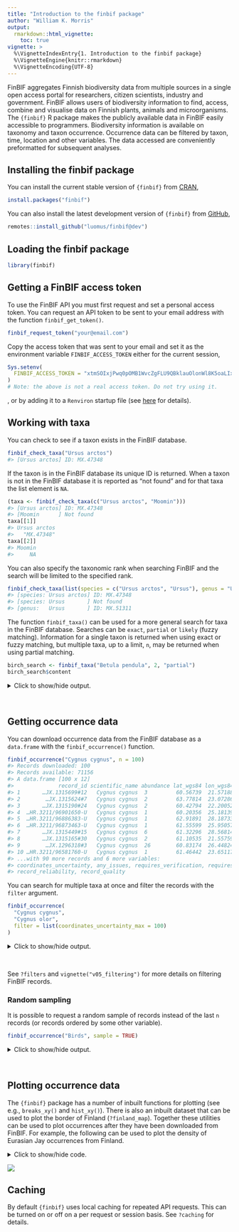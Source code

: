 ```yaml
---
title: "Introduction to the finbif package"
author: "William K. Morris"
output: 
  rmarkdown::html_vignette:
    toc: true
vignette: >
  %\VignetteIndexEntry{1. Introduction to the finbif package}
  %\VignetteEngine{knitr::rmarkdown}
  %\VignetteEncoding{UTF-8}
---
```



FinBIF aggregates Finnish biodiversity data from multiple sources in a single
open access portal for researchers, citizen scientists, industry and government.
FinBIF allows users of biodiversity information to find, access, combine and 
visualise data on Finnish plants, animals and microorganisms. The `{finbif}`
R package makes the publicly available data in FinBIF easily accessible to
programmers. Biodiversity information is available on taxonomy and taxon
occurrence. Occurrence data can be filtered by taxon, time, location and other
variables. The data accessed are conveniently preformatted for subsequent
analyses.

## Installing the finbif package
You can install the current stable version of `{finbif}` from
[CRAN](https://cran.r-project.org),

```r
install.packages("finbif")
```

You can also install the latest development version of `{finbif}` from
[GitHub](https://github.com),

```r
remotes::install_github("luomus/finbif@dev")
```

## Loading the finbif package

```r
library(finbif)
```

## Getting a FinBIF access token
To use the FinBIF API you must first request and set a personal access token.
You can request an API token to be sent to your email address with the function
`finbif_get_token()`.

```r
finbif_request_token("your@email.com")
```

Copy the access token that was sent to your email and set it as the environment
variable `FINBIF_ACCESS_TOKEN` either for the current session,

```r
Sys.setenv(
  FINBIF_ACCESS_TOKEN = "xtmSOIxjPwq0pOMB1WvcZgFLU9QBklauOlonWl8K5oaLIx8RniJLrvcJU4v9H7Et"
)
# Note: the above is not a real access token. Do not try using it.
```
, or by adding it to a `Renviron` startup file (see
[here](https://rviews.rstudio.com/2017/04/19/r-for-enterprise-understanding-r-s-startup/)
for details).

## Working with taxa
You can check to see if a taxon exists in the FinBIF database.

```r
finbif_check_taxa("Ursus arctos")
#> [Ursus arctos] ID: MX.47348
```

If the taxon is in the FinBIF database its unique ID is returned. When a taxon
is not in the FinBIF database it is reported as "not found" and for that taxa
the list element is `NA`.

```r
(taxa <- finbif_check_taxa(c("Ursus arctos", "Moomin")))
#> [Ursus arctos] ID: MX.47348
#> [Moomin      ] Not found
taxa[[1]]
#> Ursus arctos 
#>   "MX.47348"
taxa[[2]]
#> Moomin 
#>     NA
```

You can also specify the taxonomic rank when searching FinBIF and the search
will be limited to the specified rank.

```r
finbif_check_taxa(list(species = c("Ursus arctos", "Ursus"), genus = "Ursus"))
#> [species: Ursus arctos] ID: MX.47348
#> [species: Ursus       ] Not found
#> [genus:   Ursus       ] ID: MX.51311
```

The function `finbif_taxa()` can be used for a more general search for taxa in
the FinBIF database. Searches can be `exact`, `partial` or `likely` (fuzzy
matching). Information for a single taxon is returned when using exact or fuzzy
matching, but multiple taxa, up to a limit, `n`, may be returned when using
partial matching.

```r
birch_search <- finbif_taxa("Betula pendula", 2, "partial")
birch_search$content
```


<details closed>
<summary> Click to show/hide output. </summary>

```r

#> [[1]]
#> [[1]]$matchingName
#> [1] "Betula pendula var. pendula"
#> 
#> [[1]]$nameType
#> [1] "MX.scientificName"
#> 
#> [[1]]$id
#> [1] "MX.37994"
#> 
#> [[1]]$scientificName
#> [1] "Betula pendula var. pendula"
#> 
#> [[1]]$taxonRank
#> [1] "MX.variety"
#> 
#> [[1]]$cursiveName
#> [1] TRUE
#> 
#> [[1]]$finnish
#> [1] TRUE
#> 
#> [[1]]$species
#> [1] TRUE
#> 
#> [[1]]$vernacularName
#> [[1]]$vernacularName$sv
#> [1] "vanlig vårtbjörk"
#> 
#> [[1]]$vernacularName$fi
#> [1] "vihtakoivu"
#> 
#> 
#> [[1]]$informalGroups
#> [[1]]$informalGroups[[1]]
#> [[1]]$informalGroups[[1]]$id
#> [1] "MVL.343"
#> 
#> [[1]]$informalGroups[[1]]$name
#> [[1]]$informalGroups[[1]]$name$fi
#> [1] "Putkilokasvit"
#> 
#> [[1]]$informalGroups[[1]]$name$sv
#> [1] "Kärlväxter"
#> 
#> [[1]]$informalGroups[[1]]$name$en
#> [1] "Vascular plants"
#> 
#> 
#> 
#> 
#> [[1]]$type
#> [1] "partialMatches"
#> 
#> 
#> [[2]]
#> [[2]]$matchingName
#> [1] "Betula nana × pendula"
#> 
#> [[2]]$nameType
#> [1] "MX.scientificName"
#> 
#> [[2]]$id
#> [1] "MX.38005"
#> 
#> [[2]]$scientificName
#> [1] "Betula nana × pendula"
#> 
#> [[2]]$taxonRank
#> [1] "MX.infragenericHybrid"
#> 
#> [[2]]$cursiveName
#> [1] TRUE
#> 
#> [[2]]$finnish
#> [1] TRUE
#> 
#> [[2]]$species
#> [1] TRUE
#> 
#> [[2]]$vernacularName
#> named list()
#> 
#> [[2]]$informalGroups
#> [[2]]$informalGroups[[1]]
#> [[2]]$informalGroups[[1]]$id
#> [1] "MVL.343"
#> 
#> [[2]]$informalGroups[[1]]$name
#> [[2]]$informalGroups[[1]]$name$fi
#> [1] "Putkilokasvit"
#> 
#> [[2]]$informalGroups[[1]]$name$sv
#> [1] "Kärlväxter"
#> 
#> [[2]]$informalGroups[[1]]$name$en
#> [1] "Vascular plants"
#> 
#> 
#> 
#> 
#> [[2]]$type
#> [1] "partialMatches"
#> 
#> 

```

</details>
<br>

## Getting occurrence data
You can download occurrence data from the FinBIF database as a `data.frame` with
the `finbif_occurrence()` function.

```r
finbif_occurrence("Cygnus cygnus", n = 100)
#> Records downloaded: 100
#> Records available: 71156
#> A data.frame [100 x 12]
#>              record_id scientific_name abundance lat_wgs84 lon_wgs84           date_time
#> 1       …JX.1315699#12   Cygnus cygnus  3         60.56739  21.57188 2021-10-03 12:00:00
#> 2        …JX.1315624#7   Cygnus cygnus  2         63.77814  23.07286 2021-10-03 12:00:00
#> 3       …JX.1315190#24   Cygnus cygnus  2         60.42794  22.20052 2021-10-02 12:00:00
#> 4  …HR.3211/96901650-U   Cygnus cygnus  1         60.20356  25.18139 2021-10-02 12:00:00
#> 5  …HR.3211/96886383-U   Cygnus cygnus  1         62.91891  28.18733 2021-10-02 12:00:00
#> 6  …HR.3211/96873463-U   Cygnus cygnus  1         61.55599  25.95057 2021-10-02 12:00:00
#> 7       …JX.1315449#15   Cygnus cygnus  6         61.32296  28.56814 2021-10-02 10:40:00
#> 8       …JX.1315165#30   Cygnus cygnus  2         61.10535  21.55759 2021-10-02 08:25:00
#> 9        …JX.1296318#3   Cygnus cygnus  26        60.83174  26.44824 2021-09-30 12:00:00
#> 10 …HR.3211/96581760-U   Cygnus cygnus  1         61.46442  23.65117 2021-09-29 12:00:00
#> ...with 90 more records and 6 more variables:
#> coordinates_uncertainty, any_issues, requires_verification, requires_identification,
#> record_reliability, record_quality
```

You can search for multiple taxa at once and filter the records with the
`filter` argument.

```r
finbif_occurrence(
  "Cygnus cygnus", 
  "Cygnus olor",
  filter = list(coordinates_uncertainty_max = 100)
)
```


<details closed>
<summary> Click to show/hide output. </summary>

```r

#> Records downloaded: 10
#> Records available: 26352
#> A data.frame [10 x 12]
#>              record_id scientific_name abundance lat_wgs84 lon_wgs84           date_time
#> 1        …JX.1315856#9     Cygnus olor  8         60.42794  22.20052 2021-10-04 12:00:00
#> 2       …JX.1315724#21     Cygnus olor  6         60.44906  22.76845 2021-10-03 12:00:00
#> 3       …JX.1315701#36     Cygnus olor  8         60.42794  22.20052 2021-10-03 12:00:00
#> 4       …JX.1315699#24     Cygnus olor  8         60.56739  21.57188 2021-10-03 12:00:00
#> 5       …JX.1315699#12   Cygnus cygnus  3         60.56739  21.57188 2021-10-03 12:00:00
#> 6        …JX.1315624#7   Cygnus cygnus  2         63.77814  23.07286 2021-10-03 12:00:00
#> 7       …JX.1315190#24   Cygnus cygnus  2         60.42794  22.20052 2021-10-02 12:00:00
#> 8  …HR.3211/96901650-U   Cygnus cygnus  1         60.20356  25.18139 2021-10-02 12:00:00
#> 9  …HR.3211/96873463-U   Cygnus cygnus  1         61.55599  25.95057 2021-10-02 12:00:00
#> 10 …HR.3211/96867853-U     Cygnus olor  1         60.12642  24.73924 2021-10-02 12:00:00
#> ...with 0 more records and 6 more variables:
#> coordinates_uncertainty, any_issues, requires_verification, requires_identification,
#> record_reliability, record_quality

```

</details>
<br>

See `?filters` and `vignette("v05_filtering")` for more details on filtering
FinBIF records.

### Random sampling
It is possible to request a random sample of records instead of the last `n`
records (or records ordered by some other variable).

```r
finbif_occurrence("Birds", sample = TRUE)
```


<details closed>
<summary> Click to show/hide output. </summary>

```r

#> Records downloaded: 10
#> Records available: 19686186
#> A data.frame [10 x 12]
#>               record_id      scientific_name abundance lat_wgs84 lon_wgs84           date_time
#> 1         …MHU.29129341     Sturnus vulgaris  1         60.52698  21.62055 2010-05-01 12:00:00
#> 2           …JX.93743#5 Corvus corone cornix  46        62.14011  24.59989 1969-12-26 09:00:00
#> 3   …KE.67/3168115#Unit     Numenius arquata  1         63.15     27.83333 2008-06-06 13:00:00
#> 4  …KE.67/11186470#Unit  Emberiza citrinella  1         62.75622  26.6937  2017-01-17 14:00:00
#> 5       …JX.1029925#296    Turdus philomelos  1         61.43368  28.6004  1998-06-05 05:02:00
#> 6   …KE.67/3446629#Unit          Parus major  1         60.33031  25.20922 2011-03-27 17:00:00
#> 7   …KE.67/7662953#Unit   Sylvia atricapilla  1         59.83333  19.93333 1976-09-07 12:00:00
#> 8   …KE.67/7531888#Unit   Prunella modularis  1         59.83333  19.93333 1993-04-26 07:00:00
#> 9   …KE.383/1607#UNIT76 Lophophanes cristat…  3         59.9815   24.39953 1996-12-16 12:00:00
#> 10      …JX.1025345#261    Fringilla coelebs  1         62.29238  24.35626 2009-06-08 03:30:00
#> ...with 0 more records and 6 more variables:
#> coordinates_uncertainty, any_issues, requires_verification, requires_identification,
#> record_reliability, record_quality

```

</details>
<br>

## Plotting occurrence data
The `{finbif}` package has a number of inbuilt functions for plotting (see e.g.,
`breaks_xy()` and `hist_xy()`). There is also an inbuilt dataset that can be
used to plot the border of Finland (`?finland_map`). Together these utilities
can be used to plot occurrences after they have been downloaded from FinBIF. For
example, the following can be used to plot the density of Eurasian Jay
occurrences from Finland.

<details closed>
<summary><span title=''>Click to show/hide code.</span></summary>

```r
# Download all the occurrences of Eurasian Jay in Finland
# that have coordinates accurate to at least 100m
jays <- finbif_occurrence(
  taxa   = "Eurasian Jay",
  filter = c(
    coordinates_uncertainty_max = 100,
    country                     = "Finland"
  ),
  n      = 2e4,
  quiet  = TRUE
)

# Compute the density of occurrences in 1/4 degree cells and plot as a heatmap
with(
  data = c(jays, finland_map),
  expr = {
    par(mar = c(5, 5, 1, 1), las = 1)
    # compute a 2d histogram from the occurrences
    breaks  <- breaks_xy(bbox, .25) # breakpoints every 1/4 of a degree
    density <- hist_xy(xy = list(lon_wgs84, lat_wgs84), breaks)
    # plot the histogram as a heatmap
    image(density,
          asp    = 2.4,
          breaks = 2^seq(0, 12), # breakpoints for the gridcell colours
          col    = hcl.colors(12, rev = TRUE),
          xlab   = "Longitude",
          ylab   = "Latitude",
          panel.first = grid())
    legend("topright",
           inset  = c(0, .01),
           legend = expression(2^12, "", "", 2^6, "", "", 2^0),
           fill   = hcl.colors(7),
           border = NA,
           bty    = "n",
           adj    = c(0, 0.25), 
           x.intersp = .2,
           y.intersp = .5)
    # add the Finnish border
    polygon(x = vertices, lwd = .2)
  }
)
```
</details>
![](../man/figures/plot-occurrences-eval-1.png)

## Caching
By default `{finbif}` uses local caching for repeated API requests. This can be
turned on or off on a per request or session basis. See `?caching` for details.
